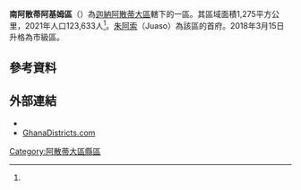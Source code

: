 {{Infobox settlement
|name= 南阿散蒂阿基姆區
|settlement_type = [[縣區_(迦納)|縣區]]
|native_name = Asante Akim South Municipal District
|nickname = 
|image_skyline =
|image_size = 
|image_caption =
|image_flag = 
|image_seal =
|image_map = Districts of the Ashanti Region (2012).svg
|map_caption = 阿散蒂大區縣區
|pushpin_map=Ghana
|pushpin_map_caption = 南阿散蒂阿基姆區在迦納的位置
|subdivision_type = 國家
|subdivision_name = 迦納
|subdivision_type1= [[加纳行政区划|大區]]
|subdivision_name1=[[阿散蒂大區|阿散蒂大區]]
|subdivision_type2 = 首府
|subdivision_name2 =[[朱阿索|朱阿索]]
|leader_title = 行政首長
|leader_name = Mr. Alexander Frimpong
|established_title =
|established_date =
|area_total_km2 = 1,275
|population_as_of = 2021
|population_footnotes =<ref name="citypopulation">{{Cite web|url=http://www.citypopulation.de/en/ghana/admin/|title=Ghana: Administrative Division|publisher=City Population|accessdate=2022-02-02|archive-date=2021-11-23|archive-url=https://web.archive.org/web/20211123184626/https://citypopulation.de/en/ghana/admin/|dead-url=no}}</ref>
|population_total = 123,633
|population_density_km2 = auto
|timezone =GMT
|utc_offset = +0
}}

'''南阿散蒂阿基姆區'''（{{lang-en|Asante Akim South Municipal District}}）為[[迦納|迦納]][[阿散蒂大區|阿散蒂大區]]轄下的一區。其區域面積1,275平方公里，2021年人口123,633人<ref name=citypopulation/>。[[朱阿索|朱阿索]]（Juaso）為該區的首府。2018年3月15日升格為市級區。

==參考資料==
{{reflist}}

==外部連結==
* {{statoids|id=ygh|title=Districts of Ghana}}
* [https://web.archive.org/web/20051220143612/http://www.ghanadistricts.com/index.asp GhanaDistricts.com]

{{阿散蒂大區縣區}}

{{DEFAULTSORT:Asante Akim}}
[[Category:阿散蒂大區縣區|Category:阿散蒂大區縣區]]

{{Ghana-geo-stub}}